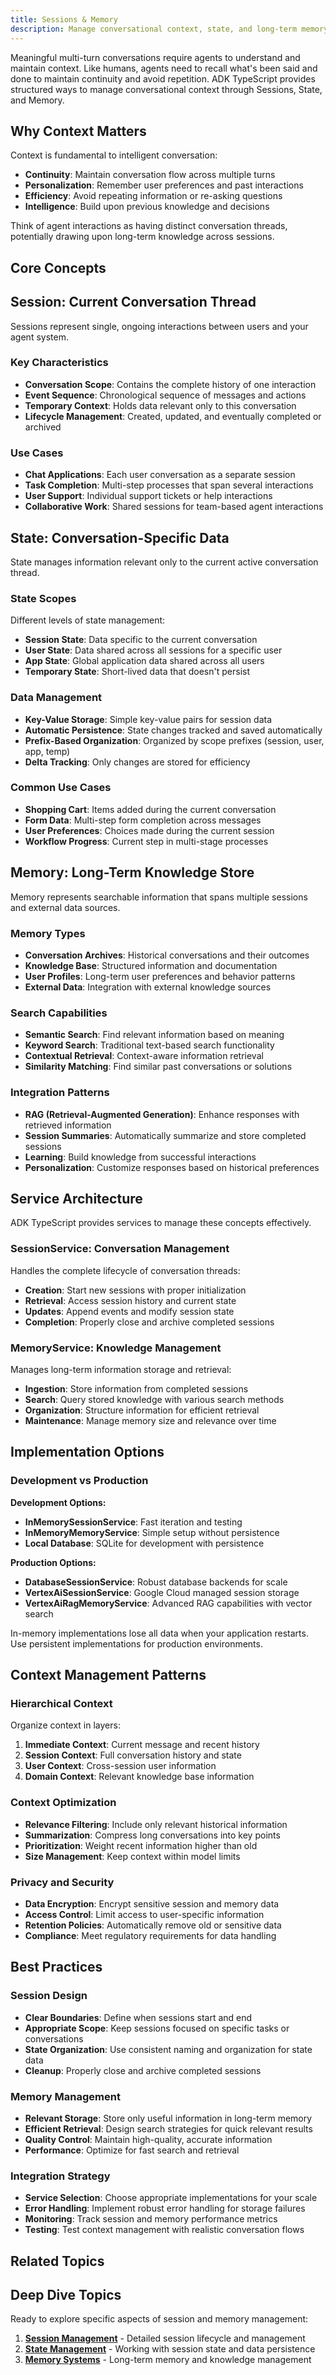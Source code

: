```yaml
---
title: Sessions & Memory
description: Manage conversational context, state, and long-term memory for intelligent agents
---
```



Meaningful multi-turn conversations require agents to understand and maintain context. Like humans, agents need to recall what's been said and done to maintain continuity and avoid repetition. ADK TypeScript provides structured ways to manage conversational context through Sessions, State, and Memory.

## Why Context Matters

Context is fundamental to intelligent conversation:

- **Continuity**: Maintain conversation flow across multiple turns
- **Personalization**: Remember user preferences and past interactions
- **Efficiency**: Avoid repeating information or re-asking questions
- **Intelligence**: Build upon previous knowledge and decisions

<Callout type="info" title="Conversation Threads">
Think of agent interactions as having distinct conversation threads, potentially drawing upon long-term knowledge across sessions.
</Callout>

## Core Concepts

<Cards>
  <Card
    title="💬 Session"
    description="Current conversation thread with chronological message history"
  />

  <Card
    title="🗂️ State"
    description="Temporary data relevant only to the current conversation"
  />

  <Card
    title="🧠 Memory"
    description="Searchable, cross-session information and knowledge base"
  />
</Cards>

## Session: Current Conversation Thread

Sessions represent single, ongoing interactions between users and your agent system.

### Key Characteristics

- **Conversation Scope**: Contains the complete history of one interaction
- **Event Sequence**: Chronological sequence of messages and actions
- **Temporary Context**: Holds data relevant only to this conversation
- **Lifecycle Management**: Created, updated, and eventually completed or archived

### Use Cases

- **Chat Applications**: Each user conversation as a separate session
- **Task Completion**: Multi-step processes that span several interactions
- **User Support**: Individual support tickets or help interactions
- **Collaborative Work**: Shared sessions for team-based agent interactions

## State: Conversation-Specific Data

State manages information relevant only to the current active conversation thread.

### State Scopes

Different levels of state management:

- **Session State**: Data specific to the current conversation
- **User State**: Data shared across all sessions for a specific user
- **App State**: Global application data shared across all users
- **Temporary State**: Short-lived data that doesn't persist

### Data Management

- **Key-Value Storage**: Simple key-value pairs for session data
- **Automatic Persistence**: State changes tracked and saved automatically
- **Prefix-Based Organization**: Organized by scope prefixes (session, user, app, temp)
- **Delta Tracking**: Only changes are stored for efficiency

### Common Use Cases

- **Shopping Cart**: Items added during the current conversation
- **Form Data**: Multi-step form completion across messages
- **User Preferences**: Choices made during the current session
- **Workflow Progress**: Current step in multi-stage processes

## Memory: Long-Term Knowledge Store

Memory represents searchable information that spans multiple sessions and external data sources.

### Memory Types

- **Conversation Archives**: Historical conversations and their outcomes
- **Knowledge Base**: Structured information and documentation
- **User Profiles**: Long-term user preferences and behavior patterns
- **External Data**: Integration with external knowledge sources

### Search Capabilities

- **Semantic Search**: Find relevant information based on meaning
- **Keyword Search**: Traditional text-based search functionality
- **Contextual Retrieval**: Context-aware information retrieval
- **Similarity Matching**: Find similar past conversations or solutions

### Integration Patterns

- **RAG (Retrieval-Augmented Generation)**: Enhance responses with retrieved information
- **Session Summaries**: Automatically summarize and store completed sessions
- **Learning**: Build knowledge from successful interactions
- **Personalization**: Customize responses based on historical preferences

## Service Architecture

ADK TypeScript provides services to manage these concepts effectively.

### SessionService: Conversation Management

Handles the complete lifecycle of conversation threads:

- **Creation**: Start new sessions with proper initialization
- **Retrieval**: Access session history and current state
- **Updates**: Append events and modify session state
- **Completion**: Properly close and archive completed sessions

### MemoryService: Knowledge Management

Manages long-term information storage and retrieval:

- **Ingestion**: Store information from completed sessions
- **Search**: Query stored knowledge with various search methods
- **Organization**: Structure information for efficient retrieval
- **Maintenance**: Manage memory size and relevance over time

## Implementation Options

<Cards>
  <Card
    title="💾 In-Memory"
    description="Quick setup for development and testing"
  />

  <Card
    title="🗄️ Database"
    description="Persistent storage with SQLite or other databases"
  />

  <Card
    title="☁️ Cloud Services"
    description="Scalable cloud-based storage and RAG capabilities"
  />
</Cards>

### Development vs Production

**Development Options:**
- **InMemorySessionService**: Fast iteration and testing
- **InMemoryMemoryService**: Simple setup without persistence
- **Local Database**: SQLite for development with persistence

**Production Options:**
- **DatabaseSessionService**: Robust database backends for scale
- **VertexAiSessionService**: Google Cloud managed session storage
- **VertexAiRagMemoryService**: Advanced RAG capabilities with vector search

<Callout type="warn" title="Data Persistence">
In-memory implementations lose all data when your application restarts. Use persistent implementations for production environments.
</Callout>

## Context Management Patterns

### Hierarchical Context

Organize context in layers:

1. **Immediate Context**: Current message and recent history
2. **Session Context**: Full conversation history and state
3. **User Context**: Cross-session user information
4. **Domain Context**: Relevant knowledge base information

### Context Optimization

- **Relevance Filtering**: Include only relevant historical information
- **Summarization**: Compress long conversations into key points
- **Prioritization**: Weight recent information higher than old
- **Size Management**: Keep context within model limits

### Privacy and Security

- **Data Encryption**: Encrypt sensitive session and memory data
- **Access Control**: Limit access to user-specific information
- **Retention Policies**: Automatically remove old or sensitive data
- **Compliance**: Meet regulatory requirements for data handling

## Best Practices

### Session Design

- **Clear Boundaries**: Define when sessions start and end
- **Appropriate Scope**: Keep sessions focused on specific tasks or conversations
- **State Organization**: Use consistent naming and organization for state data
- **Cleanup**: Properly close and archive completed sessions

### Memory Management

- **Relevant Storage**: Store only useful information in long-term memory
- **Efficient Retrieval**: Design search strategies for quick relevant results
- **Quality Control**: Maintain high-quality, accurate information
- **Performance**: Optimize for fast search and retrieval

### Integration Strategy

- **Service Selection**: Choose appropriate implementations for your scale
- **Error Handling**: Implement robust error handling for storage failures
- **Monitoring**: Track session and memory performance metrics
- **Testing**: Test context management with realistic conversation flows

## Related Topics

<Cards>
  <Card
    title="🤖 Agents"
    description="Learn how agents use sessions and memory"
    href="/docs/agents"
  />

  <Card
    title="🔧 Tools"
    description="How tools interact with session state and memory"
    href="/docs/tools"
  />

  <Card
    title="📋 Callbacks"
    description="Handle session and memory events with callbacks"
    href="/docs/callbacks"
  />

  <Card
    title="📊 Evaluation"
    description="Evaluate agent performance across sessions"
    href="/docs/evaluation"
  />
</Cards>

## Deep Dive Topics

Ready to explore specific aspects of session and memory management:

1. **[Session Management](/docs/sessions/session)** - Detailed session lifecycle and management
2. **[State Management](/docs/sessions/state)** - Working with session state and data persistence
3. **[Memory Systems](/docs/sessions/memory)** - Long-term memory and knowledge management
